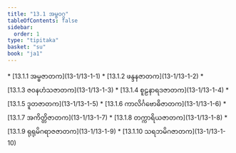 ```yaml
---
title: "13.1 အမ္ဗဝဂ္ဂ"
tableOfContents: false
sidebar:
  order: 1
type: "tipitaka"
basket: "su"
book: "ja1"
---
```



<DynamicBreadcrumb />



<TableOfContents book="ja1" section="13.1">
* [13.1.1 အမ္ဗဇာတက](13-1/13-1-1)
* [13.1.2 ဖန္ဒနဇာတက](13-1/13-1-2)
* [13.1.3 ဇဝနဟံသဇာတက](13-1/13-1-3)
* [13.1.4 စူဠနာရဒဇာတက](13-1/13-1-4)
* [13.1.5 ဒူတဇာတက](13-1/13-1-5)
* [13.1.6 ကာလိင်္ဂဗောဓိဇာတက](13-1/13-1-6)
* [13.1.7 အကိတ္တိဇာတက](13-1/13-1-7)
* [13.1.8 တက္ကာရိယဇာတက](13-1/13-1-8)
* [13.1.9 ရုရုမိဂရာဇဇာတက](13-1/13-1-9)
* [13.1.10 သရဘမိဂဇာတက](13-1/13-1-10)
</TableOfContents>